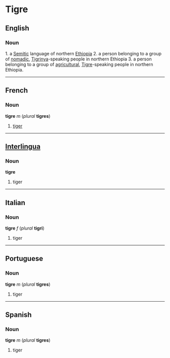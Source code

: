 =Tigre=

==English==

===Noun===

1. a [[Semitic]] language of northern [[Ethiopia]]
2. a person belonging to a group of [[nomad]]ic, [[Tigrinya]]-speaking people in northern Ethiopia
3. a person belonging to a group of [[agricultural]], [[Tigre]]-speaking people in northern Ethiopia.

----

==French==
===Noun===
'''tigre''' ''m'' (''plural'' '''tigres''')

#[[tiger]]

----
==[[Interlingua]]==
===Noun===
'''tigre'''

#tiger

----
==Italian==
===Noun===
'''tigre''' ''f'' (''plural'' '''tigri''')

#tiger

----
==Portuguese==
===Noun===
'''tigre''' ''m'' (''plural'' '''tigres''')

#tiger

----
==Spanish==
===Noun===
'''tigre''' ''m'' (''plural'' '''tigres''')

#tiger